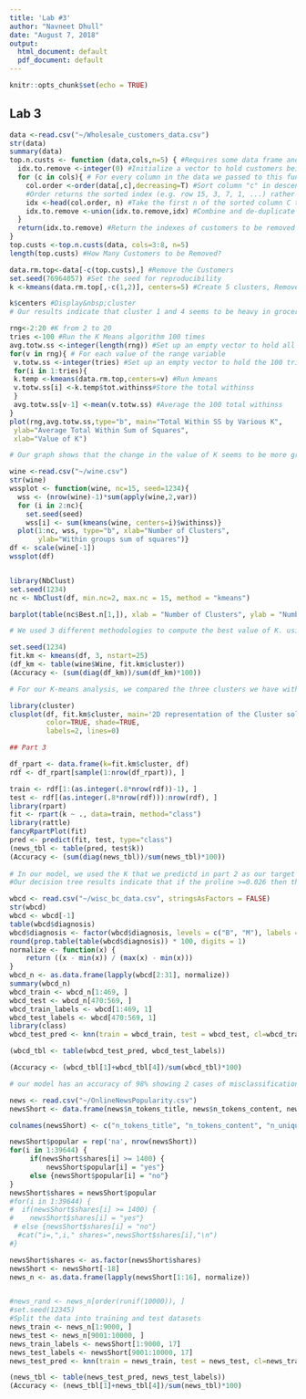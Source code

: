 ---
title: 'Lab #3'
author: "Navneet Dhull"
date: "August 7, 2018"
output:
  html_document: default
  pdf_document: default
---

```{r setup, include=FALSE}
knitr::opts_chunk$set(echo = TRUE)
```

## Lab 3 
```{r customers, part 1}
data <-read.csv("~/Wholesale_customers_data.csv")
str(data)
summary(data)
top.n.custs <- function (data,cols,n=5) { #Requires some data frame and the top N to remove
  idx.to.remove <-integer(0) #Initialize a vector to hold customers being removed
  for (c in cols){ # For every column in the data we passed to this function
    col.order <-order(data[,c],decreasing=T) #Sort column "c" in descending order (bigger on top)
    #Order returns the sorted index (e.g. row 15, 3, 7, 1, ...) rather than the actual values sorted.
    idx <-head(col.order, n) #Take the first n of the sorted column C to
    idx.to.remove <-union(idx.to.remove,idx) #Combine and de-duplicate the row ids that need to be   removed
  }
  return(idx.to.remove) #Return the indexes of customers to be removed
}
top.custs <-top.n.custs(data, cols=3:8, n=5)
length(top.custs) #How Many Customers to be Removed?

data.rm.top<-data[-c(top.custs),] #Remove the Customers
set.seed(76964057) #Set the seed for reproducibility
k <-kmeans(data.rm.top[,-c(1,2)], centers=5) #Create 5 clusters, Remove columns 1 and 2

k$centers #Display&nbsp;cluster 
# Our results indicate that cluster 1 and 4 seems to be heavy in groceries. For cluster 2, 3 & 5 are dominant in Fresh and lowest in detergents_paper. 

rng<-2:20 #K from 2 to 20
tries <-100 #Run the K Means algorithm 100 times
avg.totw.ss <-integer(length(rng)) #Set up an empty vector to hold all of points
for(v in rng){ # For each value of the range variable
 v.totw.ss <-integer(tries) #Set up an empty vector to hold the 100 tries
 for(i in 1:tries){
 k.temp <-kmeans(data.rm.top,centers=v) #Run kmeans
 v.totw.ss[i] <-k.temp$tot.withinss#Store the total withinss
 }
 avg.totw.ss[v-1] <-mean(v.totw.ss) #Average the 100 total withinss
}
plot(rng,avg.totw.ss,type="b", main="Total Within SS by Various K",
 ylab="Average Total Within Sum of Squares",
 xlab="Value of K")

# Our graph shows that the change in the value of K seems to be more gradual beyond K=5 so we will consider that as the best value of K for our analysis.

```



```{r wine, part 2_3}
wine <-read.csv("~/wine.csv")
str(wine)
wssplot <- function(wine, nc=15, seed=1234){
  wss <- (nrow(wine)-1)*sum(apply(wine,2,var))
  for (i in 2:nc){
    set.seed(seed)
    wss[i] <- sum(kmeans(wine, centers=i)$withinss)}
  plot(1:nc, wss, type="b", xlab="Number of Clusters",
       ylab="Within groups sum of squares")}
df <- scale(wine[-1])
wssplot(df)


library(NbClust)
set.seed(1234)
nc <- NbClust(df, min.nc=2, max.nc = 15, method = "kmeans")

barplot(table(nc$Best.n[1,]), xlab = "Number of Clusters", ylab = "Number of Criteria", main = "Number of Clusters Chosen by 26 Criteria")

# We used 3 different methodologies to compute the best value of K. using wssplot we constructed a clustering graph that indicated that K=3 could be the best value of K to use as the change beyond that point is gradual. In second method we used NbClust and provided min and max values of K,  results show that K=3 may be the best value of K. In third method, we used a bar plot to find out the best value. From the resulting bar graph we can see that K=3 is the best value of K so we will use that our analysis.

set.seed(1234)
fit.km <- kmeans(df, 3, nstart=25)
(df_km <- table(wine$Wine, fit.km$cluster))
(Accuracy <- (sum(diag(df_km))/sum(df_km)*100))

# For our K-means analysis, we compared the three clusters we have with the actual target value to predict the accuracy of the model and then plotted the clusters using clustplot.

library(cluster)
clusplot(df, fit.km$cluster, main='2D representation of the Cluster solution',
         color=TRUE, shade=TRUE,
         labels=2, lines=0)

## Part 3

df_rpart <- data.frame(k=fit.km$cluster, df)
rdf <- df_rpart[sample(1:nrow(df_rpart)), ]

train <- rdf[1:(as.integer(.8*nrow(rdf))-1), ]
test <- rdf[(as.integer(.8*nrow(rdf))):nrow(rdf), ]
library(rpart)
fit <- rpart(k ~ ., data=train, method="class")
library(rattle)
fancyRpartPlot(fit)
pred <- predict(fit, test, type="class")
(news_tbl <- table(pred, test$k))
(Accuracy <- (sum(diag(news_tbl))/sum(news_tbl)*100))
 
# In our model, we used the K that we predictd in part 2 as our target variable and evaluated its impact on the rest of variables in dataset. 
#Our decision tree results indicate that if the proline >=0.026 then the model with look for Phenols content. If phenol > 0.13 then its going to be wine 1 otherwise wine 3. If Proline less than 0.026 then the model will look for OD content. If OD content is >=-0.68 then its wine 2. If OD is <-0.68 then the model will look for color.int content. If color.int >= -0.36 then it will be wine 3 else wine 2.  There are 3 instances of misclassification which means ~8% of the times model is going to misclassify the wine type (misclassification error). If we get more data we can train the model better the error may be low for future predictions. 
```

```{r part 4}
wbcd <- read.csv("~/wisc_bc_data.csv", stringsAsFactors = FALSE)
str(wbcd)
wbcd <- wbcd[-1]
table(wbcd$diagnosis)
wbcd$diagnosis <- factor(wbcd$diagnosis, levels = c("B", "M"), labels = c("Benign", "Malignant"))
round(prop.table(table(wbcd$diagnosis)) * 100, digits = 1)
normalize <- function(x) {
    return ((x - min(x)) / (max(x) - min(x)))
}
wbcd_n <- as.data.frame(lapply(wbcd[2:31], normalize))
summary(wbcd_n)
wbcd_train <- wbcd_n[1:469, ]
wbcd_test <- wbcd_n[470:569, ]
wbcd_train_labels <- wbcd[1:469, 1]
wbcd_test_labels <- wbcd[470:569, 1]
library(class)
wbcd_test_pred <- knn(train = wbcd_train, test = wbcd_test, cl=wbcd_train_labels, k = 21)

(wbcd_tbl <- table(wbcd_test_pred, wbcd_test_labels))

(Accuracy <- (wbcd_tbl[1]+wbcd_tbl[4])/sum(wbcd_tbl)*100)

# our model has an accuracy of 98% showing 2 cases of misclassification where the tumor was predicted to be malignant but was actually benign.

```

```{r news}
news <- read.csv("~/OnlineNewsPopularity.csv")
newsShort <- data.frame(news$n_tokens_title, news$n_tokens_content, news$n_unique_tokens, news$n_non_stop_words, news$num_hrefs, news$num_imgs, news$num_videos, news$average_token_length, news$num_keywords, news$kw_max_max, news$global_sentiment_polarity, news$avg_positive_polarity, news$title_subjectivity, news$title_sentiment_polarity, news$abs_title_subjectivity, news$abs_title_sentiment_polarity, news$shares)

colnames(newsShort) <- c("n_tokens_title", "n_tokens_content", "n_unique_tokens", "n_non_stop_words", "num_hrefs", "num_imgs", "num_videos", "average_token_length", "num_keywords", "kw_max_max", "global_sentiment_polarity", "avg_positive_polarity", "title_subjectivity", "title_sentiment_polarity", "abs_title_subjectivity", "abs_title_sentiment_polarity", "shares")

newsShort$popular = rep('na', nrow(newsShort))
for(i in 1:39644) {
     if(newsShort$shares[i] >= 1400) {
         newsShort$popular[i] = "yes"} 
     else {newsShort$popular[i] = "no"}
}
newsShort$shares = newsShort$popular
#for(i in 1:39644) {
#  if(newsShort$shares[i] >= 1400) {
#    newsShort$shares[i] = "yes"} 
 # else {newsShort$shares[i] = "no"}
  #cat("i=,",i," shares=",newsShort$shares[i],"\n")
#}

newsShort$shares <- as.factor(newsShort$shares)
newsShort <- newsShort[-18]
news_n <- as.data.frame(lapply(newsShort[1:16], normalize))


#news_rand <- news_n[order(runif(10000)), ]
#set.seed(12345)
#Split the data into training and test datasets
news_train <- news_n[1:9000, ]
news_test <- news_n[9001:10000, ]
news_train_labels <- newsShort[1:9000, 17]
news_test_labels <- newsShort[9001:10000, 17]
news_test_pred <- knn(train = news_train, test = news_test, cl=news_train_labels, k = 5)

(news_tbl <- table(news_test_pred, news_test_labels))
(Accuracy <- (news_tbl[1]+news_tbl[4])/sum(news_tbl)*100)

```